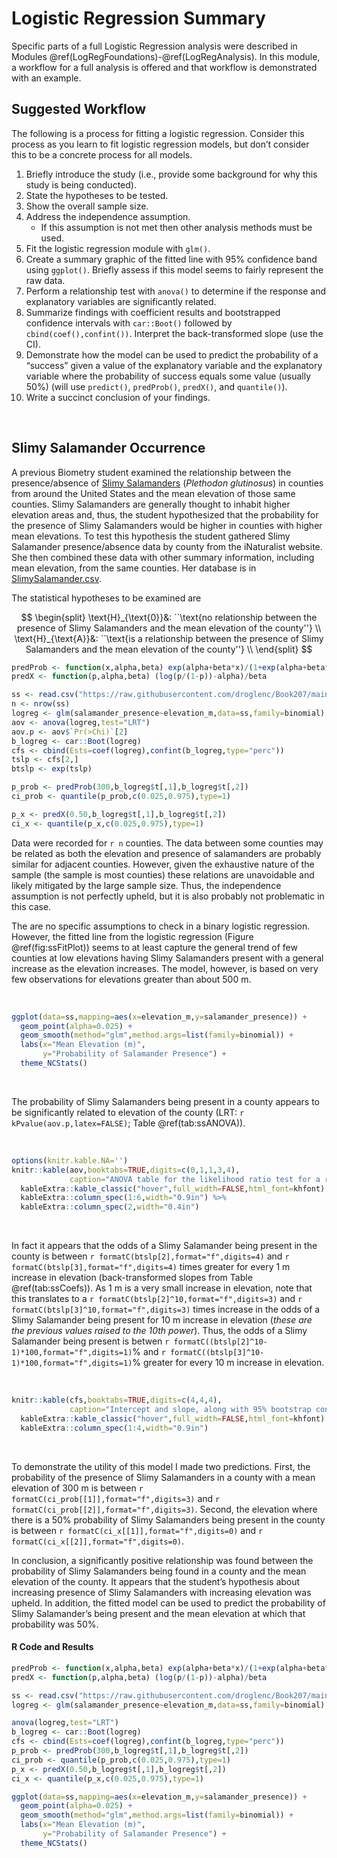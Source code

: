 # Logistic Regression Summary {#LogRegSummary}
Specific parts of a full Logistic Regression analysis were described in Modules \@ref(LogRegFoundations)-\@ref(LogRegAnalysis). In this module, a workflow for a full analysis is offered and that workflow is demonstrated with an example.

## Suggested Workflow
The following is a process for fitting a logistic regression. Consider this process as you learn to fit logistic regression models, but don't consider this to be a concrete process for all models.

1. Briefly introduce the study (i.e., provide some background for why this study is being conducted).
1. State the hypotheses to be tested.
1. Show the overall sample size.
1. Address the independence assumption.
    * If this assumption is not met then other analysis methods must be used.
1. Fit the logistic regression module with `glm()`{.inline}.
1. Create a summary graphic of the fitted line with 95% confidence band using `ggplot()`{.inline}. Briefly assess if this model seems to fairly represent the raw data.
1. Perform a relationship test with `anova()`{.inline} to determine if the response and explanatory variables are significantly related.
1. Summarize findings with coefficient results and bootstrapped confidence intervals with `car::Boot()`{.inline} followed by `cbind(coef(),confint())`{.inline}. Interpret the back-transformed slope (use the CI).
1. Demonstrate how the model can be used to predict the probability of a "success" given a value of the explanatory variable and the explanatory variable where the probability of success equals some value (usually 50%) (will use `predict()`{.inline}, `predProb()`{.inline}, `predX()`{.inline}, and `quantile()`{.inline}).
1. Write a succinct conclusion of your findings.

&nbsp;

## Slimy Salamander Occurrence
A previous Biometry student examined the relationship between the presence/absence of [Slimy Salamanders](https://www.nps.gov/chat/learn/nature/slimy-salamander.htm) (*Plethodon glutinosus*) in counties from around the United States and the mean elevation of those same counties. Slimy Salamanders are generally thought to inhabit higher elevation areas and, thus, the student hypothesized that the probability for the presence of Slimy Salamanders would be higher in counties with higher mean elevations. To test this hypothesis the student gathered Slimy Salamander presence/absence data by county from the iNaturalist website. She then combined these data with other summary information, including mean elevation, from the same counties. Her database is in [SlimySalamander.csv](https://raw.githubusercontent.com/droglenc/Book207/main/docs/data/SlimySalamanders.csv).

The statistical hypotheses to be examined are

$$
\begin{split}
\text{H}_{\text{0}}&: ``\text{no relationship between the presence of Slimy Salamanders and the mean elevation of the county''} \\
\text{H}_{\text{A}}&: ``\text{is a relationship between the presence of Slimy Salamanders and the mean elevation of the county''} \\
\end{split}
$$
```r
predProb <- function(x,alpha,beta) exp(alpha+beta*x)/(1+exp(alpha+beta*x))
predX <- function(p,alpha,beta) (log(p/(1-p))-alpha)/beta

ss <- read.csv("https://raw.githubusercontent.com/droglenc/Book207/main/docs/data/SlimySalamanders.csv")
n <- nrow(ss)
logreg <- glm(salamander_presence~elevation_m,data=ss,family=binomial)
aov <- anova(logreg,test="LRT")
aov.p <- aov$`Pr(>Chi)`[2]
b_logreg <- car::Boot(logreg)
cfs <- cbind(Ests=coef(logreg),confint(b_logreg,type="perc"))
tslp <- cfs[2,]
btslp <- exp(tslp)

p_prob <- predProb(300,b_logreg$t[,1],b_logreg$t[,2])
ci_prob <- quantile(p_prob,c(0.025,0.975),type=1)

p_x <- predX(0.50,b_logreg$t[,1],b_logreg$t[,2])
ci_x <- quantile(p_x,c(0.025,0.975),type=1)
```

Data were recorded for `r n` counties. The data between some counties may be related as both the elevation and presence of salamanders are probably similar for adjacent counties. However, given the exhaustive nature of the sample (the sample is most counties) these relations are unavoidable and likely mitigated by the large sample size. Thus, the independence assumption is not perfectly upheld, but it is also probably not problematic in this case.

The are no specific assumptions to check in a binary logistic regression. However, the fitted line from the logistic regression  (Figure \@ref(fig:ssFitPlot)) seems to at least capture the general trend of few counties at low elevations having Slimy Salamanders present with a general increase as the elevation increases. The model, however, is based on very few observations for elevations greater than about 500 m.

&nbsp;

```r
ggplot(data=ss,mapping=aes(x=elevation_m,y=salamander_presence)) +
  geom_point(alpha=0.025) +
  geom_smooth(method="glm",method.args=list(family=binomial)) +
  labs(x="Mean Elevation (m)",
       y="Probability of Salamander Presence") +
  theme_NCStats()
```

&nbsp;

The probability of Slimy Salamanders being present in a county appears to be significantly related to elevation of the county (LRT: `r kPvalue(aov.p,latex=FALSE)`; Table \@ref(tab:ssANOVA)).

&nbsp;

```r
options(knitr.kable.NA='')
knitr::kable(aov,booktabs=TRUE,digits=c(0,1,1,3,4),
             caption="ANOVA table for the likelihood ratio test for a relationship in the logistic regression of Slimy Salamander presence on mean elevation.") %>%
  kableExtra::kable_classic("hover",full_width=FALSE,html_font=khfont) %>%
  kableExtra::column_spec(1:6,width="0.9in") %>%
  kableExtra::column_spec(2,width="0.4in")
```

&nbsp;

In fact it appears that the odds of a Slimy Salamander being present in the county is between `r formatC(btslp[2],format="f",digits=4)` and `r formatC(btslp[3],format="f",digits=4)` times greater for every 1 m increase in elevation (back-transformed slopes from Table \@ref(tab:ssCoefs)). As 1 m is a very small increase in elevation, note that this translates to a `r formatC(btslp[2]^10,format="f",digits=3)` and `r formatC(btslp[3]^10,format="f",digits=3)` times increase in the odds of a Slimy Salamander being present for 10 m increase in elevation (*these are the previous values raised to the 10th power*). Thus, the odds of a Slimy Salamander being present is betwen `r formatC((btslp[2]^10-1)*100,format="f",digits=1)`% and `r formatC((btslp[3]^10-1)*100,format="f",digits=1)`% greater for every 10 m increase in elevation.

&nbsp;

```r
knitr::kable(cfs,booktabs=TRUE,digits=c(4,4,4),
             caption="Intercept and slope, along with 95% bootstrap confidence intervals, for the logistic regression of the probability of the presence of Slimy Salamanders and the elevation of the county.") %>%
  kableExtra::kable_classic("hover",full_width=FALSE,html_font=khfont) %>%
  kableExtra::column_spec(1:4,width="0.9in")
```

&nbsp;

To demonstrate the utility of this model I made two predictions. First, the probability of the presence of Slimy Salamanders in a county with a mean elevation of 300 m is between `r formatC(ci_prob[[1]],format="f",digits=3)` and  `r formatC(ci_prob[[2]],format="f",digits=3)`. Second, the elevation where there is a 50% probability of Slimy Salamanders being present in the county is between `r formatC(ci_x[[1]],format="f",digits=0)` and `r formatC(ci_x[[2]],format="f",digits=0)`.

In conclusion, a significantly positive relationship was found between the probability of Slimy Salamanders being found in a county and the mean elevation of the county. It appears that the student's hypothesis about increasing presence of Slimy Salamanders with increasing elevation was upheld. In addition, the fitted model can be used to predict the probability of Slimy Salamander's being present and the mean elevation at which that probability was 50%.


#### R Code and Results {-}
```r
predProb <- function(x,alpha,beta) exp(alpha+beta*x)/(1+exp(alpha+beta*x))
predX <- function(p,alpha,beta) (log(p/(1-p))-alpha)/beta

ss <- read.csv("https://raw.githubusercontent.com/droglenc/Book207/main/docs/data/SlimySalamanders.csv")
logreg <- glm(salamander_presence~elevation_m,data=ss,family=binomial)

anova(logreg,test="LRT")
b_logreg <- car::Boot(logreg)
cfs <- cbind(Ests=coef(logreg),confint(b_logreg,type="perc"))
p_prob <- predProb(300,b_logreg$t[,1],b_logreg$t[,2])
ci_prob <- quantile(p_prob,c(0.025,0.975),type=1)
p_x <- predX(0.50,b_logreg$t[,1],b_logreg$t[,2])
ci_x <- quantile(p_x,c(0.025,0.975),type=1)

ggplot(data=ss,mapping=aes(x=elevation_m,y=salamander_presence)) +
  geom_point(alpha=0.025) +
  geom_smooth(method="glm",method.args=list(family=binomial)) +
  labs(x="Mean Elevation (m)",
       y="Probability of Salamander Presence") +
  theme_NCStats()
```
